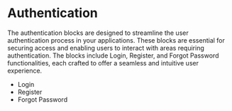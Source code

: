 
<Meta title="Blocks/Authentication/Introduction" />

# Authentication
The authentication blocks are designed to streamline the user authentication process in your applications.
These blocks are essential for securing access and enabling users to interact with areas requiring authentication. The blocks include Login, Register, and Forgot Password functionalities, each crafted to offer a seamless and intuitive user experience.

- Login
- Register
- Forgot Password
